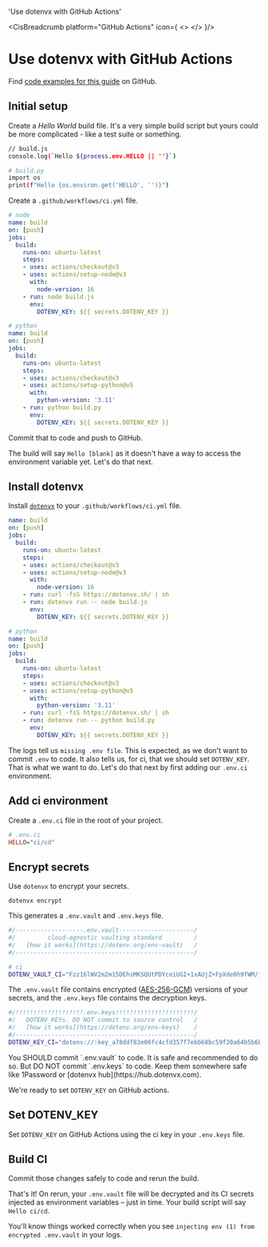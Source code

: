 

  'Use dotenvx with GitHub Actions'

<CisBreadcrumb platform="GitHub Actions" icon={
  <>
    <GitHubIcon className="h-9 w-9 text-[#181717] dark:invert"/>
  </>
}/>
# Use dotenvx with GitHub Actions
<GuideHeading lead={description} />

<Note>
  Find <a href="https://github.com/dotenvx/examples/tree/master/cis/github-actions">code examples for this guide</a> on GitHub.
</Note>

<div className="not-prose grid grid-flow-col auto-cols-max gap-x-6 gap-y-10">
  <NodeIcon className="h-9 w-9 text-[#339933]"/>
  <PythonIcon className="h-9 w-9 text-[#3776AB]"/>
  <PhpIcon className="h-10 w-10 text-[#777BB4]"/>
  <RubyIcon className="h-9 w-9 text-[#CC342D]"/>
  <GoIcon className="h-10 w-10 text-[#00ADD8]"/>
  <RustIcon className="h-10 w-10 text-[#000000] dark:invert"/>
</div>

## Initial setup

Create a *Hello World* build file. It's a very simple build script but yours could be more complicated - like a test suite or something.

<CodeGroup>

```bash {{ title: 'Node' }}
// build.js
console.log(`Hello ${process.env.HELLO || ''}`)
```

```bash {{ title: 'Python' }}
# build.py
import os
print(f"Hello {os.environ.get('HELLO', '')}")
```

</CodeGroup>

Create a `.github/workflows/ci.yml` file.

<CodeGroup>

```yaml {{ title: "Node" }}
# node
name: build
on: [push]
jobs:
  build:
    runs-on: ubuntu-latest
    steps:
    - uses: actions/checkout@v3
    - uses: actions/setup-node@v3
      with:
        node-version: 16
    - run: node build.js
      env:
        DOTENV_KEY: ${{ secrets.DOTENV_KEY }}
```

```yaml {{ title: 'Python' }}
# python
name: build
on: [push]
jobs:
  build:
    runs-on: ubuntu-latest
    steps:
    - uses: actions/checkout@v3
    - uses: actions/setup-python@v5
      with:
        python-version: '3.11'
    - run: python build.py
      env:
        DOTENV_KEY: ${{ secrets.DOTENV_KEY }}
```

</CodeGroup>

Commit that to code and push to GitHub.

<ScreenshotBrowser url='/assets/docs/github-actions-hello-blank.png' www='github actions build' />

The build will say `Hello [blank]` as it doesn't have a way to access the environment variable yet. Let's do that next.

## Install dotenvx

Install [`dotenvx`](https://github.com/dotenvx/dotenvx) to your `.github/workflows/ci.yml` file.

<CodeGroup>

```yaml {{ title: 'Node' }}
name: build
on: [push]
jobs:
  build:
    runs-on: ubuntu-latest
    steps:
    - uses: actions/checkout@v3
    - uses: actions/setup-node@v3
      with:
        node-version: 16
    - run: curl -fsS https://dotenvx.sh/ | sh
    - run: dotenvx run -- node build.js
      env:
        DOTENV_KEY: ${{ secrets.DOTENV_KEY }}
```

```yaml {{ title: 'Python' }}
# python
name: build
on: [push]
jobs:
  build:
    runs-on: ubuntu-latest
    steps:
    - uses: actions/checkout@v3
    - uses: actions/setup-python@v5
      with:
        python-version: '3.11'
    - run: curl -fsS https://dotenvx.sh/ | sh
    - run: dotenvx run -- python build.py
      env:
        DOTENV_KEY: ${{ secrets.DOTENV_KEY }}
```

</CodeGroup>

<ScreenshotBrowser url='/assets/docs/github-actions-hello-missing-env-file.png' www='github actions build' />

The logs tell us `missing .env file`. This is expected, as we don't want to commit `.env` to code. It also tells us, for ci, that we should set `DOTENV_KEY`. That is what we want to do. Let's do that next by first adding our `.env.ci` environment.

## Add ci environment

Create a `.env.ci` file in the root of your project.

```ini {{ tite: '.env.ci' }}
# .env.ci
HELLO="ci/cd"
```

## Encrypt secrets

Use `dotenvx` to encrypt your secrets.

```shell
dotenvx encrypt
```

This generates a `.env.vault` and `.env.keys` file.

```bash {{ title: ".env.vault" }}
#/-------------------.env.vault---------------------/
#/         cloud-agnostic vaulting standard         /
#/   [how it works](https://dotenv.org/env-vault)   /
#/--------------------------------------------------/

# ci
DOTENV_VAULT_CI="Fzz16lWV2m2m15DEhsMKSQUtPDYceiUGI+1xAUjZ+FpXde0h9fWM/jlITUR7mll9BwVzag=="
```

The `.env.vault` file contains encrypted ([AES-256-GCM](https://www.reddit.com/r/cryptography/comments/13kl9ds/how_much_longer_do_you_think_aes_will_last/)) versions of your secrets, and the `.env.keys` file contains the decryption keys.

```bash {{ title: ".env.keys" }}
#/!!!!!!!!!!!!!!!!!!!.env.keys!!!!!!!!!!!!!!!!!!!!!!/
#/   DOTENV_KEYs. DO NOT commit to source control   /
#/   [how it works](https://dotenv.org/env-keys)    /
#/--------------------------------------------------/
DOTENV_KEY_CI="dotenv://:key_a78ddf83e06fc4cfd357f7ebb68bc59f20a64b5b6bc607c82e16635df26cf9bf@dotenvx.com/vault/.env.vault?environment=ci"
```

<Note>
  You SHOULD commit `.env.vault` to code. It is safe and recommended to do so. But DO NOT commit `.env.keys` to code. Keep them somewhere safe like 1Password or [dotenvx hub](https://hub.dotenvx.com).
</Note>

We're ready to set `DOTENV_KEY` on GitHub actions.

## Set DOTENV_KEY

Set `DOTENV_KEY` on GitHub Actions using the ci key in your `.env.keys` file.

<ScreenshotBrowser url="/assets/docs/github-actions-config-vars.png" www="www.github.com" />

## Build CI

Commit those changes safely to code and rerun the build.

That's it! On rerun, your `.env.vault` file will be decrypted and its CI secrets injected as environment variables – just in time. Your build script will say `Hello ci/cd`.

You'll know things worked correctly when you see `injecting env (1) from encrypted .env.vault` in your logs.

<ScreenshotBrowser url='/assets/docs/github-actions-logs-vault.png' www='github actions build' />

<WellDone/>
